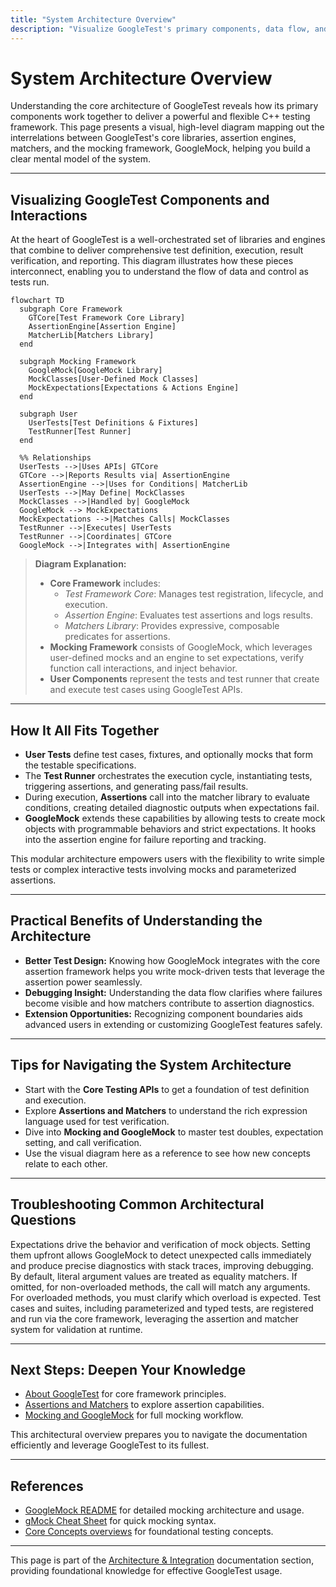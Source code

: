 ```yaml
---
title: "System Architecture Overview"
description: "Visualize GoogleTest's primary components, data flow, and their interrelations using a clear mermaid diagram. Build an understanding of how core libraries, matchers, assertion engines, and mocking facilities plug together."
---
```


# System Architecture Overview

Understanding the core architecture of GoogleTest reveals how its primary components work together to deliver a powerful and flexible C++ testing framework. This page presents a visual, high-level diagram mapping out the interrelations between GoogleTest's core libraries, assertion engines, matchers, and the mocking framework, GoogleMock, helping you build a clear mental model of the system.

---

## Visualizing GoogleTest Components and Interactions

At the heart of GoogleTest is a well-orchestrated set of libraries and engines that combine to deliver comprehensive test definition, execution, result verification, and reporting. This diagram illustrates how these pieces interconnect, enabling you to understand the flow of data and control as tests run.

```mermaid
flowchart TD
  subgraph Core Framework
    GTCore[Test Framework Core Library]
    AssertionEngine[Assertion Engine]
    MatcherLib[Matchers Library]
  end

  subgraph Mocking Framework
    GoogleMock[GoogleMock Library]
    MockClasses[User-Defined Mock Classes]
    MockExpectations[Expectations & Actions Engine]
  end

  subgraph User
    UserTests[Test Definitions & Fixtures]
    TestRunner[Test Runner]
  end

  %% Relationships
  UserTests -->|Uses APIs| GTCore
  GTCore -->|Reports Results via| AssertionEngine
  AssertionEngine -->|Uses for Conditions| MatcherLib
  UserTests -->|May Define| MockClasses
  MockClasses -->|Handled by| GoogleMock
  GoogleMock --> MockExpectations
  MockExpectations -->|Matches Calls| MockClasses
  TestRunner -->|Executes| UserTests
  TestRunner -->|Coordinates| GTCore
  GoogleMock -->|Integrates with| AssertionEngine
```

> **Diagram Explanation:**
> - **Core Framework** includes:
>   - *Test Framework Core*: Manages test registration, lifecycle, and execution.
>   - *Assertion Engine*: Evaluates test assertions and logs results.
>   - *Matchers Library*: Provides expressive, composable predicates for assertions.
> - **Mocking Framework** consists of GoogleMock, which leverages user-defined mocks and an engine to set expectations, verify function call interactions, and inject behavior.
> - **User Components** represent the tests and test runner that create and execute test cases using GoogleTest APIs.

---

## How It All Fits Together

- **User Tests** define test cases, fixtures, and optionally mocks that form the testable specifications.
- The **Test Runner** orchestrates the execution cycle, instantiating tests, triggering assertions, and generating pass/fail results.
- During execution, **Assertions** call into the matcher library to evaluate conditions, creating detailed diagnostic outputs when expectations fail.
- **GoogleMock** extends these capabilities by allowing tests to create mock objects with programmable behaviors and strict expectations. It hooks into the assertion engine for failure reporting and tracking.

This modular architecture empowers users with the flexibility to write simple tests or complex interactive tests involving mocks and parameterized assertions.

---

## Practical Benefits of Understanding the Architecture

- **Better Test Design:** Knowing how GoogleMock integrates with the core assertion framework helps you write mock-driven tests that leverage the assertion power seamlessly.
- **Debugging Insight:** Understanding the data flow clarifies where failures become visible and how matchers contribute to assertion diagnostics.
- **Extension Opportunities:** Recognizing component boundaries aids advanced users in extending or customizing GoogleTest features safely.

---

## Tips for Navigating the System Architecture

- Start with the **Core Testing APIs** to get a foundation of test definition and execution.
- Explore **Assertions and Matchers** to understand the rich expression language used for test verification.
- Dive into **Mocking and GoogleMock** to master test doubles, expectation setting, and call verification.
- Use the visual diagram here as a reference to see how new concepts relate to each other.

---

## Troubleshooting Common Architectural Questions

<AccordionGroup title="Troubleshooting Architecture Questions">
<Accordion title="Why do GoogleMock expectations need to be set before test code runs?">
Expectations drive the behavior and verification of mock objects. Setting them upfront allows GoogleMock to detect unexpected calls immediately and produce precise diagnostics with stack traces, improving debugging.
</Accordion>
<Accordion title="What happens if I don't use matchers in EXPECT_CALL?">
By default, literal argument values are treated as equality matchers. If omitted, for non-overloaded methods, the call will match any arguments. For overloaded methods, you must clarify which overload is expected.
</Accordion>
<Accordion title="How does GoogleTest support different test case structures?">
Test cases and suites, including parameterized and typed tests, are registered and run via the core framework, leveraging the assertion and matcher system for validation at runtime.
</Accordion>
</AccordionGroup>

---

## Next Steps: Deepen Your Knowledge

- [About GoogleTest](../product-intro/about-googletest) for core framework principles.
- [Assertions and Matchers](../core-concepts/assertions-and-matchers) to explore assertion capabilities.
- [Mocking and GoogleMock](../core-concepts/mocking) for full mocking workflow.

This architectural overview prepares you to navigate the documentation efficiently and leverage GoogleTest to its fullest.

---

## References

- [GoogleMock README](https://github.com/google/googletest/blob/main/googlemock/README.md) for detailed mocking architecture and usage.
- [gMock Cheat Sheet](https://google.github.io/googletest/gmock_cheat_sheet.html) for quick mocking syntax.
- [Core Concepts overviews](../core-concepts) for foundational testing concepts.

---

This page is part of the [Architecture & Integration](../architecture-integration) documentation section, providing foundational knowledge for effective GoogleTest usage.
